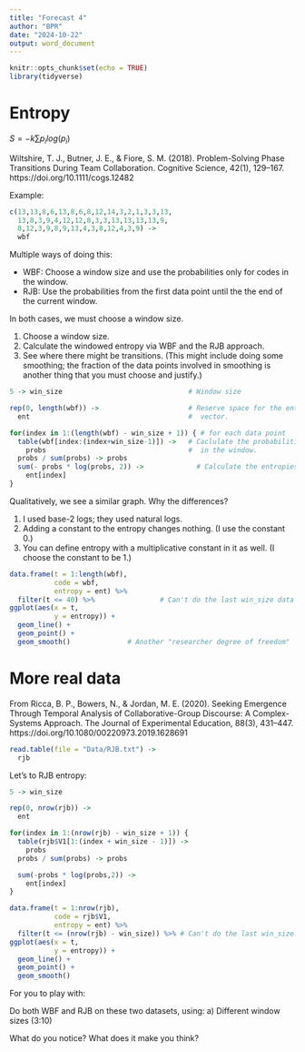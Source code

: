 ```yaml
---
title: "Forecast 4"
author: "BPR"
date: "2024-10-22"
output: word_document
---
```


```r
knitr::opts_chunk$set(echo = TRUE)
library(tidyverse)
```

# Entropy

$S = -k \sum{p_i log(p_i)}$

Wiltshire, T. J., Butner, J. E., & Fiore, S. M. (2018). Problem-Solving Phase Transitions During Team Collaboration. Cognitive Science, 42(1), 129–167. https://doi.org/10.1111/cogs.12482


Example: 
```r
c(13,13,8,6,13,8,6,8,12,14,3,2,1,3,3,13,
  13,8,3,9,4,12,12,8,3,3,13,13,13,13,9,
  8,12,3,9,8,9,13,4,3,8,12,4,3,9) ->
  wbf
```

Multiple ways of doing this:

- WBF: Choose a window size and use the probabilities only for codes in the window.
- RJB: Use the probabilities from the first data point until the the end of the current window.

In both cases, we must choose a window size.


1. Choose a window size.
2. Calculate the windowed entropy via WBF and the RJB approach.
3. See where there might be transitions. (This might include doing some smoothing; the fraction of the data points involved in smoothing is another thing that you must choose and justify.)

```r
5 -> win_size                               # Window size

rep(0, length(wbf)) ->                      # Reserve space for the entropy
  ent                                       #  vector.

for(index in 1:(length(wbf) - win_size + 1)) { # for each data point
  table(wbf[index:(index+win_size-1)]) ->   # Caclulate the probabilities in
    probs                                   #  in the window.
  probs / sum(probs) -> probs
  sum(- probs * log(probs, 2)) ->             # Calculate the entropies
    ent[index]
}

```

Qualitatively, we see a similar graph. Why the differences?

1. I used base-2 logs; they used natural logs.
2. Adding a constant to the entropy changes nothing. (I use the constant 0.)
3. You can define entropy with a multiplicative constant in it as well. (I choose the constant to be 1.)

```r

data.frame(t = 1:length(wbf),
           code = wbf,
           entropy = ent) %>%
  filter(t <= 40) %>%                # Can't do the last win_size data points
ggplot(aes(x = t,
           y = entropy)) +
  geom_line() +
  geom_point() +
  geom_smooth()              # Another "researcher degree of freedom"
```
# More real data

From Ricca, B. P., Bowers, N., & Jordan, M. E. (2020). Seeking Emergence Through Temporal Analysis of Collaborative-Group Discourse: A Complex-Systems Approach. The Journal of Experimental Education, 88(3), 431–447. https://doi.org/10.1080/00220973.2019.1628691



```r
read.table(file = "Data/RJB.txt") ->
  rjb
```

Let's to RJB entropy:
```r
5 -> win_size

rep(0, nrow(rjb)) ->
  ent

for(index in 1:(nrow(rjb) - win_size + 1)) {
  table(rjb$V1[1:(index + win_size - 1)]) ->
    probs
  probs / sum(probs) -> probs

  sum(-probs * log(probs,2)) ->
    ent[index]
}

data.frame(t = 1:nrow(rjb),
           code = rjb$V1,
           entropy = ent) %>%
  filter(t <= (nrow(rjb) - win_size)) %>% # Can't do the last win_size data points
ggplot(aes(x = t,
           y = entropy)) +
  geom_line() +
  geom_point() +
  geom_smooth() 
```


For you to play with:

Do both WBF and RJB on these two datasets, using:
a) Different window sizes (3:10)

What do you notice? What does it make you think?
